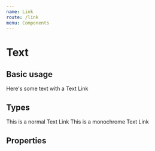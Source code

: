 ```yaml
---
name: Link
route: /link
menu: Components
---
```



# Text

## Basic usage

<Playground>
  <Text>
    Here's some text with a <Link to="/link">Text Link</Link>
  </Text>
</Playground>

## Types

<Playground>
  <Stack>
    <Text>
      This is a normal <Link to="/link">Text Link</Link>
    </Text>
    <Text>
      This is a monochrome <Link to="/link" monochrome>Text Link</Link>
    </Text>
  </Stack>
</Playground>

## Properties

<Props of={Link} />
